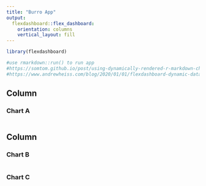 ```yaml
---
title: "Burro App"
output: 
  flexdashboard::flex_dashboard:
    orientation: columns
    vertical_layout: fill
---
```


```r
library(flexdashboard)

#use rmarkdown::run() to run app
#https://somtom.github.io/post/using-dynamically-rendered-r-markdown-childs-for-reports/
#https://www.andrewheiss.com/blog/2020/01/01/flexdashboard-dynamic-data/
```




Column {data-width=650}
-----------------------------------------------------------------------

### Chart A

```r

```

Column {data-width=350}
-----------------------------------------------------------------------

### Chart B

```r

```

### Chart C

```r

```


